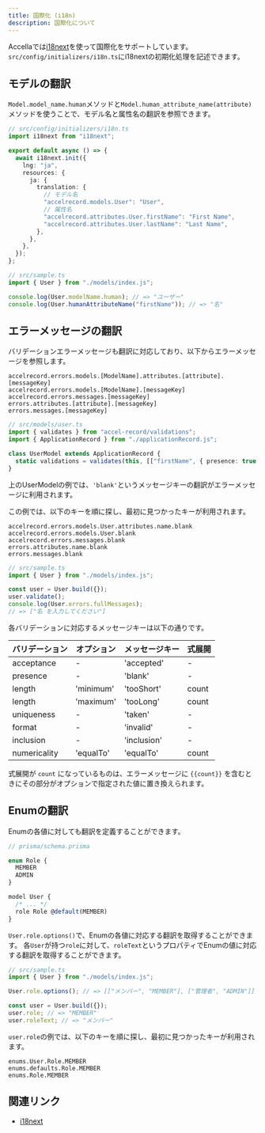 ```yaml
---
title: 国際化 (i18n)
description: 国際化について
---
```


Accellaでは[i18next](https://www.i18next.com/)を使って国際化をサポートしています。
`src/config/initializers/i18n.ts`にi18nextの初期化処理を記述できます。


## モデルの翻訳

`Model.model_name.human`メソッドと`Model.human_attribute_name(attribute)`メソッドを使うことで、モデル名と属性名の翻訳を参照できます。

```ts
// src/config/initializers/i18n.ts
import i18next from "i18next";

export default async () => {
  await i18next.init({
    lng: "ja",
    resources: {
      ja: {
        translation: {
          // モデル名
          "accelrecord.models.User": "User",
          // 属性名
          "accelrecord.attributes.User.firstName": "First Name",
          "accelrecord.attributes.User.lastName": "Last Name",
        },
      },
    },
  });
};
```

```ts
// src/sample.ts
import { User } from "./models/index.js";

console.log(User.modelName.human); // => "ユーザー"
console.log(User.humanAttributeName("firstName")); // => "名"
```

## エラーメッセージの翻訳

バリデーションエラーメッセージも翻訳に対応しており、以下からエラーメッセージを参照します。

```
accelrecord.errors.models.[ModelName].attributes.[attribute].[messageKey]
accelrecord.errors.models.[ModelName].[messageKey]
accelrecord.errors.messages.[messageKey]
errors.attributes.[attribute].[messageKey]
errors.messages.[messageKey]
```

```ts
// src/models/user.ts
import { validates } from "accel-record/validations";
import { ApplicationRecord } from "./applicationRecord.js";

class UserModel extends ApplicationRecord {
  static validations = validates(this, [["firstName", { presence: true }]]);
}
```

上のUserModelの例では、`'blank'`というメッセージキーの翻訳がエラーメッセージに利用されます。

この例では、以下のキーを順に探し、最初に見つかったキーが利用されます。

```
accelrecord.errors.models.User.attributes.name.blank
accelrecord.errors.models.User.blank
accelrecord.errors.messages.blank
errors.attributes.name.blank
errors.messages.blank
```

```ts
// src/sample.ts
import { User } from "./models/index.js";

const user = User.build({});
user.validate();
console.log(User.errors.fullMessages);
// => ["名 を入力してください"]
```

各バリデーションに対応するメッセージキーは以下の通りです。

| バリデーション | オプション | メッセージキー | 式展開 |
| -------------- | ---------- | -------------- | ------ |
| acceptance     | -          | 'accepted'     | -      |
| presence       | -          | 'blank'        | -      |
| length         | 'minimum'  | 'tooShort'     | count  |
| length         | 'maximum'  | 'tooLong'      | count  |
| uniqueness     | -          | 'taken'        | -      |
| format         | -          | 'invalid'      | -      |
| inclusion      | -          | 'inclusion'    | -      |
| numericality   | 'equalTo'  | 'equalTo'      | count  |

式展開が `count` になっているものは、エラーメッセージに `{{count}}` を含むときにその部分がオプションで指定された値に置き換えられます。

## Enumの翻訳

Enumの各値に対しても翻訳を定義することができます。

```ts
// prisma/schema.prisma

enum Role {
  MEMBER
  ADMIN
}

model User {
  /* ... */
  role Role @default(MEMBER)
}
```

`User.role.options()`で、Enumの各値に対応する翻訳を取得することができます。
各`User`が持つ`role`に対して、`roleText`というプロパティでEnumの値に対応する翻訳を取得することができます。

```ts
// src/sample.ts
import { User } from "./models/index.js";

User.role.options(); // => [["メンバー", "MEMBER"], ["管理者", "ADMIN"]]

const user = User.build({});
user.role; // => "MEMBER"
user.roleText; // => "メンバー"
```

`user.role`の例では、以下のキーを順に探し、最初に見つかったキーが利用されます。

```
enums.User.Role.MEMBER
enums.defaults.Role.MEMBER
enums.Role.MEMBER
```

## 関連リンク

- [i18next](https://www.i18next.com/)
